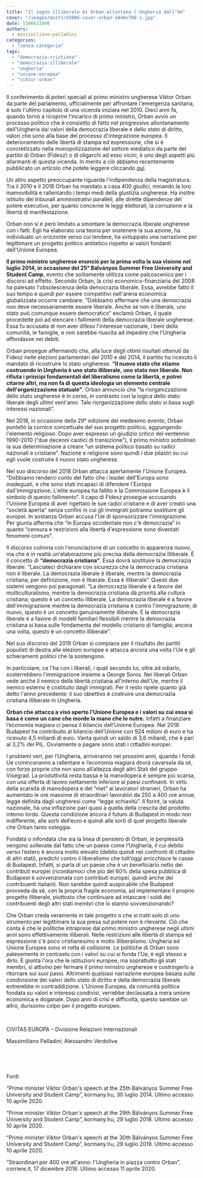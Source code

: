 ```yaml
---
title: "Il sogno illiberale di Orban allontana l'Ungheria dall'Ue"
cover: "/images/posts/d5086-cover-orban-1440x708-1.jpg"
date: 1586621600
authors:
  - massimiliano-palladini
categories: 
  - "senza-categoria"
tags: 
  - "democrazia-cristiana"
  - "democrazia-illiberale"
  - "ungheria"
  - "unione-europea"
  - "viktor-orban"
---
```


Il conferimento di poteri speciali al primo ministro ungherese Viktor Orban da parte del parlamento, ufficialmente per affrontare l'emergenza sanitaria, è solo l'ultimo capitolo di una vicenda iniziata nel 2010. Dieci anni fa, quando tornò a ricoprire l'incarico di primo ministro, Orban avviò un processo politico che è consistito di fatto nel progressivo allontanamento dell'Ungheria dai valori della democrazia liberale e dello stato di diritto, valori che sono alla base del processo d'integrazione europea. Il deterioramento delle libertà di stampa ed espressione, che si è concretizzato nella monopolizzazione del settore mediatico da parte del partito di Orban (Fidesz) o di oligarchi ad esso vicini, è uno degli aspetti più allarmanti di questa vicenda. In merito a ciò abbiamo recentemente pubblicato un articolo che potete leggere cliccando [qui](https://civitas-europa.vercel.app/blog/ungheria-silenziosa-bavaglio-alle-opposizioni-nel-cuore-delleuropa).

Un altro aspetto preoccupante riguarda l'indipendenza della magistratura. Tra il 2010 e il 2018 Orban ha mandato a casa 400 giudici, minando la loro inamovibilità e rallentando i tempi medi della giustizia ungherese. Ha inoltre istituito dei tribunali amministrativi paralleli, alle dirette dipendenze del potere esecutivo, per quanto concerne le leggi elettorali, la corruzione e la libertà di manifestazione.

Orban non si è però limitato a smontare la democrazia liberale ungherese con i fatti. Egli ha elaborato una teoria per sostenere la sua azione, ha individuato un orizzonte verso cui tendere, ha sviluppato una narrazione per legittimare un progetto politico antitetico rispetto ai valori fondanti dell'Unione Europea.

**Il primo ministro ungherese enunciò per la prima volta la sua visione nel luglio 2014, in occasione del 25° Bálványos Summer Free University and Student Camp**, evento che solitamente utilizza come palcoscenico per i discorsi ad effetto. Secondo Orban, la crisi economico-finanziaria del 2008 ha palesato l'obsolescenza della democrazia liberale. Essa, avrebbe fatto il suo tempo e quindi per essere competitivi nell'arena economica globalizzata occorre cambiare. “Dobbiamo affermare che una democrazia non deve necessariamente essere liberale. Anche se non è liberale, uno stato può comunque essere democratico” esclamò Orban, il quale procedette poi ad elencare i fallimenti della democrazia liberale ungherese. Essa fu accusata di non aver difeso l'interesse nazionale, i beni della comunità, le famiglie, e non sarebbe riuscita ad impedire che l'Ungheria affondasse nei debiti.

Orban prosegue affermando che, alla luce degli ottimi risultati ottenuti da Fidesz nelle elezioni parlamentari del 2010 e del 2014, il partito ha ricevuto il mandato di ricostruire lo stato ungherese. **“Il nuovo stato che stiamo costruendo in Ungheria è uno stato illiberale, uno stato non liberale. Non rifiuta i princìpi fondamentali del liberalismo come la libertà, e potrei citarne altri, ma non fa di questa ideologia un elemento centrale dell'organizzazione statuale”**. Orban annunciò che “la riorganizzazione dello stato ungherese è in corso, in contrasto con la logica dello stato liberale degli ultimi vent'anni. Tale riorganizzazione dello stato si basa sugli interessi nazionali”.

Nel 2018, in occasione della 29° edizione del medesimo evento, Orban puntellò la cornice concettuale del suo progetto politico, aggiungendo l'elemento religioso. Dopo aver espresso un giudizio critico del ventennio 1990-2010 (“due decenni caotici di transizione”), il primo ministro sottolineò la sua determinazione a creare “un sistema politico basato su radici nazionali e cristiane”. Nazione e religione sono quindi i due pilastri su cui egli vuole costruire il nuovo stato ungherese.

Nel suo discorso del 2018 Orban attacca apertamente l'Unione Europea. “Dobbiamo renderci conto del fatto che i leader dell'Europa sono inadeguati, e che sono stati incapaci di difendere l'Europa dall'immigrazione. L'elite europea ha fallito e la Commissione Europea è il simbolo di questo fallimento”. Il capo di Fidesz prosegue accusando l'Unione Europea di aver rigettato le sue radici cristiane e di aver creato una “società aperta” senza confini in cui gli immigrati potranno sostituire gli europei. In sostanza Orban accusa l'Ue di sponsorizzare l'immigrazione. Per giunta afferma che “in Europa occidentale non c'è democrazia” in quanto “censura e restrizioni alla libertà d'espressione sono diventati fenomeni comuni”.

Il discorso culmina con l'enunciazione di un concetto in apparenza nuovo, ma che è in realtà un'elaborazione più precisa della democrazia illiberale. È il concetto di **“democrazia cristiana”**. Essa dovrà sostituire la democrazia liberale. “Lasciateci dichiarare con sicurezza che la democrazia cristiana non è liberale. La democrazia liberale è liberale, mentre la democrazia cristiana, per definizione, non è liberale. Essa è illiberale”. Questi due sistemi vengono poi paragonati. “La democrazia liberale è a favore del multiculturalismo, mentre la democrazia cristiana dà priorità alla cultura cristiana; questo è un concetto illiberale. La democrazia liberale è a favore dell'immigrazione mentre la democrazia cristiana è contro l'immigrazione; di nuovo, questo è un concetto genuinamente illiberale. E la democrazia liberale è a favore di modelli familiari flessibili mentre la democrazia cristiana si basa sulle fondamenta del modello cristiano di famiglia; ancora una volta, questo è un concetto illiberale”.

Nel suo discorso del 2019 Orban si compiace per il risultato dei partiti populisti di destra alle elezioni europee e attacca ancora una volta l'Ue e gli schieramenti politici che la sostengono.

In particolare, ce l'ha con i liberali, i quali secondo lui, oltre ad odiarlo, sosterrebbero l'immigrazione insieme a George Soros. Nei liberali Orban vede anche il nemico della libertà cristiana all'interno dell'Ue, mentre il nemico esterno è costituito dagli immigrati. Per il resto ripete quanto già detto l'anno precedente: il suo obiettivo è costruire una democrazia cristiana illiberale in Ungheria.

**Orban che attacca a viso aperto l'Unione Europea e i valori su cui essa si basa è come un cane che morde la mano che lo nutre.** Infatti a finanziare l’economia magiara ci pensa il bilancio dell’Unione Europea. Nel 2016 Budapest ha contribuito al bilancio dell’Unione con 924 milioni di euro e ha ricevuto 4,5 miliardi di euro. Vanta quindi un saldo di 3,6 miliardi, che è pari al 3,2% del PIL. Ovviamente a pagare sono stati i cittadini europei.

I problemi veri, per l’Ungheria, arriveranno nei prossimi anni, quando i fondi Ue cominceranno a rallentare e l’economia magiara dovrà cavarsela da sé, con forze proprie che non sono all’altezza degli altri Stati del gruppo Visegrad. La produttività resta bassa e la manodopera è sempre più scarsa, con una offerta di lavoro nettamente inferiore ai paesi confinanti. In virtù della scarsità di manodopera e del “niet” ai lavoratori stranieri, Orban ha aumentato le ore massime di straordinari lavorativi da 250 a 400 ore annue, legge definita dagli ungheresi come “legge schiavitù”. Il forint, la valuta nazionale, ha una inflazione pari quasi a quella della crescita del prodotto interno lordo. Questa condizione àncora il futuro di Budapest in modo non indifferente, alle sorti dell’euro e quindi alle sorti di quel progetto liberale che Orban tanto osteggia.

Fondata o infondata che sia la linea di pensiero di Orban, le perplessità vengono sollevate dal fatto che un paese come l’Ungheria, il cui debito verso l’estero è ancora molto elevato (debito quindi nei confronti di cittadini di altri stati), predichi contro il liberalismo che tutt’oggi arricchisce le casse di Budapest. Infatti, si parla di un paese che è un beneficiario netto dei contributi europei (ricordiamoci che più del 60% della spesa pubblica di Budapest è sovvenzionata con contributi europei, quindi anche dei contribuenti italiani). Non sarebbe quindi auspicabile che Budapest provveda da sé, con la propria fragile economia, ad implementare il proprio progetto illiberale, piuttosto che continuare ad intascare i soldi dei contribuenti degli altri stati membri che lo stanno sovvenzionando?

Che Orban creda veramente in tale progetto o che si tratti solo di uno strumento per legittimare la sua presa sul potere non è rilevante. Ciò che conta è che le politiche intraprese dal primo ministro ungherese negli ultimi anni sono effettivamente illiberali. Nelle restrizioni alle libertà di stampa ed espressione c'è poco cristianesimo e molto illiberalismo. Ungheria ed Unione Europea sono in rotta di collisione. Le politiche di Orban sono palesemente in contrasto con i valori su cui si fonda l'Ue, è egli stesso a dirlo. È giunta l'ora che le istituzioni europee, ma soprattutto gli stati membri, si attivino per fermare il primo ministro ungherese e costringerlo a ritornare sui suoi passi. Altrimenti qualsiasi narrazione europea basata sulla condivisione dei valori dello stato di diritto e della democrazia liberale entrerebbe in contraddizione. L'Unione Europea, da comunità politica fondata su valori e interessi condivisi, verrebbe declassata a mera unione economica e doganale. Dopo anni di crisi e difficoltà, questo sarebbe un altro, durissimo colpo per il progetto europeo.

 

CIVITAS EUROPA – Divisione Relazioni Internazionali

Massimiliano Palladini; Alessandro Verdoliva

 

 

Fonti

“Prime minister Viktor Orban's speech at the 25th Bálványos Summer Free University and Student Camp”, kormany.hu, 30 luglio 2014. Ultimo accesso 10 aprile 2020.

“Prime minister Viktor Orban's speech at the 29th Bálványos Summer Free University and Student Camp”, kormany.hu, 29 luglio 2018. Ultimo accesso 10 aprile 2020.

“Prime minister Viktor Orban's speech at the 30th Bálványos Summer Free University and Student Camp”, kormany.hu, 29 luglio 2019. Ultimo accesso 10 aprile 2020.

“Straordinari per 400 ore all'anno: l'Ungheria in piazza contro Orban”, corriere.it, 17 dicembre 2018. Ultimo accesso 11 aprile 2020.
